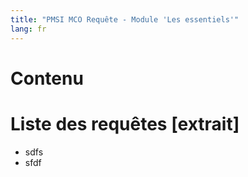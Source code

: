```yaml
---
title: "PMSI MCO Requête - Module 'Les essentiels'"
lang: fr
---
```


# Contenu  


# Liste des requêtes [extrait]

- sdfs
- sfdf